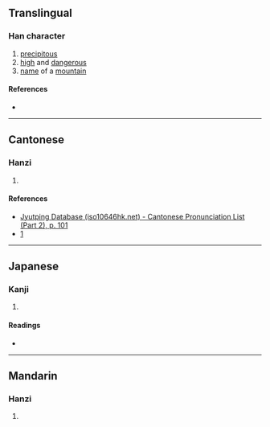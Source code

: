 {{character info}}
==Translingual==

===Han character===
{{Han char|rn=46|rad=山|as=13|sn=16|four=28753|canj=UTGI|ids=⿰山義}}

# [[precipitous]]
# [[high]] and [[dangerous]]
# [[name]] of a [[mountain]]

====References====
* {{Han ref|kx=0320.230|dkj=08510|dj=0620.270|hdz=10801.120|uh=5DAC|ud=23980|bh=E95E|bd=59742}}

----

==Cantonese==

===Hanzi===
{{yue-hanzi|jyut=[[ai4]], [[ji4]], [[ngai4]], [[ngai5]]}}

# {{rfdef|yue|sort=山13}}

====References====
* [http://www.iso10646hk.net/jp/document/download.jsp Jyutping Database (iso10646hk.net) - Cantonese Pronunciation List (Part 2), p. 101]
* [http://ckc.eduhk.hk/ckc2/dictionary.php?lang=en&form4=1&codetype=unicode&codeinput=5DAC&reset=1]

----

==Japanese==

===Kanji===
{{ja-kanji|grade=|rs=山13}}

# {{rfdef|ja|sort=山13}}

====Readings====
* {{ja-readings|on=[[ぎ]] (gi)|kun=[[けわしい]] (kewashii)}}

----

==Mandarin==

===Hanzi===
{{cmn-hanzi|pin=[[yí]] ([[yi2]]), [[yǐ]] ([[yi3]])|wg=i<sup>2</sup>, i<sup>3</sup>}}

# {{rfdef|cmn|sort=山13}}